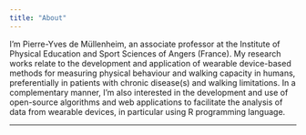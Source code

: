 ```yaml
---
title: "About"
---
```


<p>

I'm Pierre-Yves de Müllenheim, an associate professor at the Institute of Physical Education and Sport Sciences of Angers (France). My research works relate to the development and application of wearable device-based methods for measuring physical behaviour and walking capacity in humans, preferentially in patients with chronic disease(s) and walking limitations. In a complementary manner, I'm also interested in the development and use of open-source algorithms and web applications to facilitate the analysis of data from wearable devices, in particular using R programming language.

</p>

------------------------------------------------------------------------
